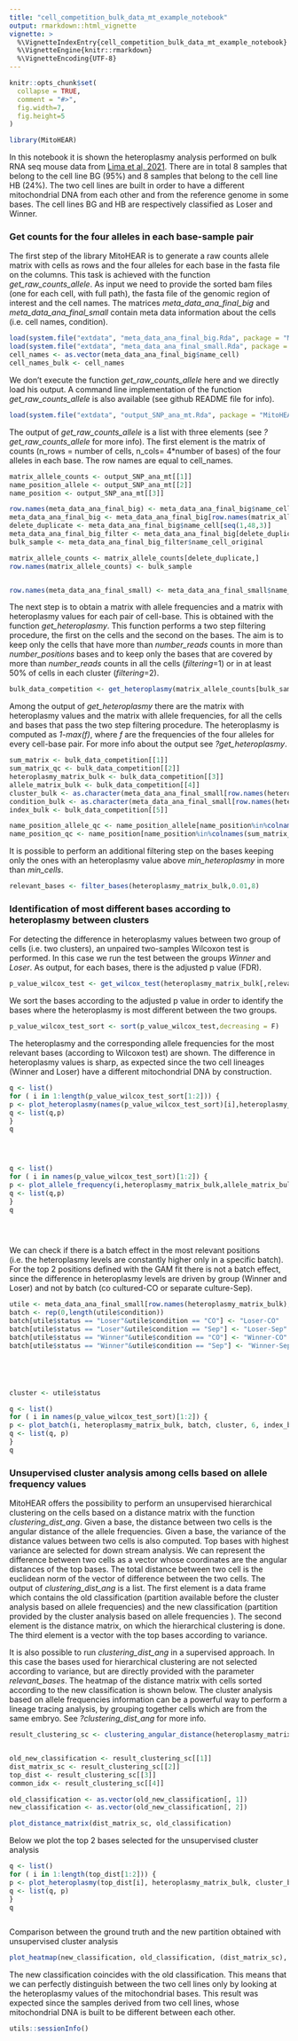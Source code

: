 ```yaml
---
title: "cell_competition_bulk_data_mt_example_notebook"
output: rmarkdown::html_vignette
vignette: >
  %\VignetteIndexEntry{cell_competition_bulk_data_mt_example_notebook}
  %\VignetteEngine{knitr::rmarkdown}
  %\VignetteEncoding{UTF-8}
---
```


```r
knitr::opts_chunk$set(
  collapse = TRUE,
  comment = "#>",
  fig.width=7, 
  fig.height=5
)


```

```r
library(MitoHEAR)
```


In this notebook it is shown the heteroplasmy analysis performed on bulk RNA seq mouse data from [Lima et al, 2021](https://www.nature.com/articles/s42255-021-00422-7).
There are in total 8 samples that belong to the cell line BG (95%) and 8 samples that belong to the cell line HB (24%). 
The two cell lines are built in order to have a different mitochondrial DNA from each other and from the reference genome in some bases.
The cell lines BG and HB are respectively classified as Loser and Winner. 

### Get counts for the four alleles in each base-sample pair


The first step of the library MitoHEAR is to generate a raw counts allele matrix with cells as rows and the four alleles for each base in the fasta file on the columns.
This task is achieved with the function *get_raw_counts_allele*. As input we need to provide the sorted bam files (one for each cell, with full path), the fasta file of the genomic region of interest and the cell names.
The matrices *meta_data_ana_final_big* and *meta_data_ana_final_small*  contain meta data information about the cells (i.e. cell names, condition). 



```r

load(system.file("extdata", "meta_data_ana_final_big.Rda", package = "MitoHEAR"))
load(system.file("extdata", "meta_data_ana_final_small.Rda", package = "MitoHEAR"))
cell_names <- as.vector(meta_data_ana_final_big$name_cell)
cell_names_bulk <- cell_names
```

We don't execute the function *get_raw_counts_allele* here and  we directly load his output. 
A command line implementation of the function *get_raw_counts_allele* is also available (see github README file for info).

```r

load(system.file("extdata", "output_SNP_ana_mt.Rda", package = "MitoHEAR"))

```


The output of *get_raw_counts_allele* is a list with three elements (see *?get_raw_counts_allele* for more info). The first element is the matrix of counts (n_rows = number of cells, n_cols= 4*number of bases) of the four alleles in each base. The row names are equal to cell_names.


```r
matrix_allele_counts <- output_SNP_ana_mt[[1]]
name_position_allele <- output_SNP_ana_mt[[2]]
name_position <- output_SNP_ana_mt[[3]]

```

```r
row.names(meta_data_ana_final_big) <- meta_data_ana_final_big$name_cell
meta_data_ana_final_big <- meta_data_ana_final_big[row.names(matrix_allele_counts),]
delete_duplicate <- meta_data_ana_final_big$name_cell[seq(1,48,3)]
meta_data_ana_final_big_filter <- meta_data_ana_final_big[delete_duplicate,]
bulk_sample <- meta_data_ana_final_big_filter$name_cell_original

matrix_allele_counts <- matrix_allele_counts[delete_duplicate,]
row.names(matrix_allele_counts) <- bulk_sample


row.names(meta_data_ana_final_small) <- meta_data_ana_final_small$name_fastq
```


The next step is to obtain a matrix with allele frequencies and a matrix with heteroplasmy values for each pair of cell-base. This is obtained with the function *get_heteroplasmy*. 
This function performs a two step filtering procedure, the first on the cells and the second on the bases. The aim is to keep only the cells that have more than *number_reads* counts in more than *number_positions* bases and to keep only the bases that are covered by more than *number_reads* counts in all the cells (*filtering*=1)  or in at least 50% of cells in each cluster (*filtering*=2).


```r

bulk_data_competition <- get_heteroplasmy(matrix_allele_counts[bulk_sample,],name_position_allele,name_position,50,2000,filtering = 1)

```

Among the output of *get_heteroplasmy* there are the matrix with heteroplasmy values and the matrix with allele frequencies, for all the cells and bases that pass the two step filtering procedure. 
The heteroplasmy is computed as *1-max(f)*, where *f* are the frequencies of the four alleles for every cell-base pair.
For more info about the output see *?get_heteroplasmy*.

```r
sum_matrix <- bulk_data_competition[[1]]
sum_matrix_qc <- bulk_data_competition[[2]]
heteroplasmy_matrix_bulk <- bulk_data_competition[[3]]
allele_matrix_bulk <- bulk_data_competition[[4]]
cluster_bulk <- as.character(meta_data_ana_final_small[row.names(heteroplasmy_matrix_bulk),]$status)
condition_bulk <- as.character(meta_data_ana_final_small[row.names(heteroplasmy_matrix_bulk),]$condition)
index_bulk <- bulk_data_competition[[5]]
```




```r

name_position_allele_qc <- name_position_allele[name_position%in%colnames(sum_matrix_qc)]
name_position_qc <- name_position[name_position%in%colnames(sum_matrix_qc)]

```

It is possible to perform an additional filtering step on the bases keeping only the ones with an heteroplasmy value above *min_heteroplasmy* in more than *min_cells*.

```r
relevant_bases <- filter_bases(heteroplasmy_matrix_bulk,0.01,8)
```


### Identification of most different bases according to heteroplasmy between clusters
For detecting the difference in heteroplasmy values between two group of cells (i.e. two clusters), an unpaired two-samples Wilcoxon test is performed. In this case we run the test between the groups *Winner* and *Loser*. As output, for each bases, there is the adjusted p value (FDR).

```r
p_value_wilcox_test <- get_wilcox_test(heteroplasmy_matrix_bulk[,relevant_bases],cluster_bulk,"Loser","Winner" )
```

We sort the bases according to the adjusted p value in order to identify the bases where the heteroplasmy is most different between the two groups.

```r
p_value_wilcox_test_sort <- sort(p_value_wilcox_test,decreasing = F)

```

The heteroplasmy and the corresponding allele frequencies for the most relevant bases (according to Wilcoxon test) are shown. The difference in heteroplasmy values is sharp, as expected since the two cell lineages (Winner and Loser) have a different mitochondrial DNA by construction.

```r


q <- list()
for ( i in 1:length(p_value_wilcox_test_sort[1:2])) {
p <- plot_heteroplasmy(names(p_value_wilcox_test_sort)[i],heteroplasmy_matrix_bulk,cluster_bulk,index_bulk)+ggplot2::ggtitle(paste(names(p_value_wilcox_test_sort)[i],round(p_value_wilcox_test_sort[i],4),sep = "-"))
q <- list(q,p)
}
q




q <- list()
for ( i in names(p_value_wilcox_test_sort)[1:2]) {
p <- plot_allele_frequency(i,heteroplasmy_matrix_bulk,allele_matrix_bulk,cluster_bulk,name_position_qc,name_position_allele_qc,5,index_bulk)  
q <- list(q,p)
}
q


                                                            
```

We can check if there is a batch effect in the most relevant positions (i.e. the heteroplasmy levels are constantly higher only in a specific batch). For the top 2 positions defined with the GAM fit there is not a batch effect, since the difference in  heteroplasmy levels are driven by group (Winner and Loser) and not by batch (co cultured-CO or separate culture-Sep).


```r
utile <- meta_data_ana_final_small[row.names(heteroplasmy_matrix_bulk),]
batch <- rep(0,length(utile$condition))
batch[utile$status == "Loser"&utile$condition == "CO"] <- "Loser-CO"
batch[utile$status == "Loser"&utile$condition == "Sep"] <- "Loser-Sep"
batch[utile$status == "Winner"&utile$condition == "CO"] <- "Winner-CO"
batch[utile$status == "Winner"&utile$condition == "Sep"] <- "Winner-Sep"





cluster <- utile$status

q <- list()
for ( i in names(p_value_wilcox_test_sort)[1:2]) {
p <- plot_batch(i, heteroplasmy_matrix_bulk, batch, cluster, 6, index_bulk)
q <- list(q, p)
}
q


```

### Unsupervised cluster analysis among cells based on allele frequency values
MitoHEAR offers the possibility to perform an unsupervised hierarchical clustering on the cells based on a distance matrix with the function *clustering_dist_ang*. Given a base, the distance between two cells is the angular distance of the allele frequencies.
Given a base, the variance of the distance values between two cells is also computed.
Top bases with highest variance are selected for down stream analysis.
We can represent the difference between two cells as a vector whose coordinates are the angular distances of the top bases.
The total distance between two cell is the euclidean norm of the vector of difference between the two cells.
The output of *clustering_dist_ang* is a list. The first element is a data frame which contains the old classification (partition available before the cluster analysis based on allele frequencies) and the new classification (partition provided by the cluster analysis based on allele frequencies ). The second element is the distance matrix, on which the hierarchical clustering is done.
The third element is a vector with the top bases according to variance.

It is also possible to run *clustering_dist_ang* in a supervised approach. In this case the bases used for hierarchical clustering are not selected according to variance, but are directly provided with the parameter *relevant_bases*.
The heatmap of the distance matrix with cells sorted according to the new classification is shown below.
The cluster analysis based on allele frequencies information can be a powerful way to perform a lineage tracing analysis, by grouping together cells which are from the same embryo.
See *?clustering_dist_ang* for more info.


```r
result_clustering_sc <- clustering_angular_distance(heteroplasmy_matrix_bulk, allele_matrix_bulk, cluster_bulk, length(colnames(heteroplasmy_matrix_bulk)), deepSplit_param = 1, minClusterSize_param = 8, 0.2, min_value = 0.001, index = index_bulk, relevant_bases = NULL)


old_new_classification <- result_clustering_sc[[1]]
dist_matrix_sc <- result_clustering_sc[[2]]
top_dist <- result_clustering_sc[[3]]
common_idx <- result_clustering_sc[[4]]

old_classification <- as.vector(old_new_classification[, 1])
new_classification <- as.vector(old_new_classification[, 2])

plot_distance_matrix(dist_matrix_sc, old_classification)
```



Below we plot the top 2 bases selected for the unsupervised cluster analysis

```r
q <- list()
for ( i in 1:length(top_dist[1:2])) {
p <- plot_heteroplasmy(top_dist[i], heteroplasmy_matrix_bulk, cluster_bulk, index_bulk)
q <- list(q, p)
}
q



```


Comparison between the ground truth and the new partition obtained with unsupervised cluster analysis
```r
plot_heatmap(new_classification, old_classification, (dist_matrix_sc), cluster_columns = F, cluster_rows = F, "Euclidean distance")

```


The new classification coincides with the old classification. This means that we can perfectly distinguish between the two cell lines only by looking at the heteroplasmy values of the mitochondrial bases. This result was expected since the samples derived from two cell lines, whose mitochondrial DNA is built to be different between each other.

```r
utils::sessionInfo()
```





